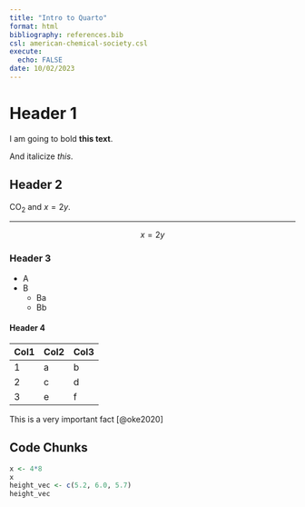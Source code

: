 ```yaml
---
title: "Intro to Quarto"
format: html
bibliography: references.bib
csl: american-chemical-society.csl
execute: 
  echo: FALSE
date: 10/02/2023
---
```


# Header 1

I am going to bold **this text**.

And italicize *this*.

## Header 2

CO~2~ and $x=2y$.

------------------------------------------------------------------------

$$ x = 2y $$

### Header 3

-   A
-   B
    -   Ba
    -   Bb

#### Header 4

| Col1 | Col2 | Col3 |
|------|------|------|
| 1    | a    | b    |
| 2    | c    | d    |
| 3    | e    | f    |

This is a very important fact [@oke2020]

## Code Chunks

```r
x <- 4*8
x
height_vec <- c(5.2, 6.0, 5.7)
height_vec
```

